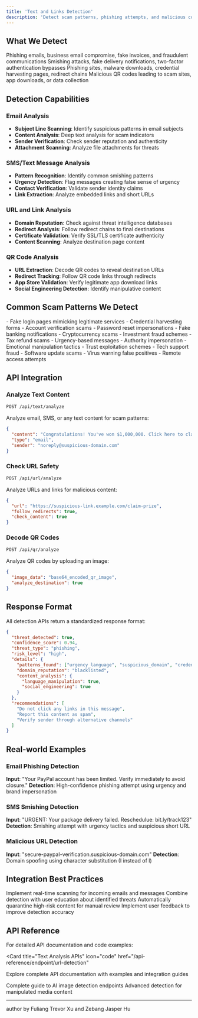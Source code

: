 ```yaml
---
title: 'Text and Links Detection'
description: 'Detect scam patterns, phishing attempts, and malicious content in emails, SMS, links, and QR codes'
---
```


## What We Detect

<CardGroup cols={2}>
  <Card
    title="Email Scams"
    icon="envelope"
  >
    Phishing emails, business email compromise, fake invoices, and fraudulent communications
  </Card>
  <Card
    title="SMS Fraud"
    icon="message"
  >
    Smishing attacks, fake delivery notifications, two-factor authentication bypasses
  </Card>
  <Card
    title="Malicious Links"
    icon="link"
  >
    Phishing sites, malware downloads, credential harvesting pages, redirect chains
  </Card>
  <Card
    title="QR Code Threats"
    icon="qrcode"
  >
    Malicious QR codes leading to scam sites, app downloads, or data collection
  </Card>
</CardGroup>

## Detection Capabilities

### Email Analysis
- **Subject Line Scanning**: Identify suspicious patterns in email subjects
- **Content Analysis**: Deep text analysis for scam indicators
- **Sender Verification**: Check sender reputation and authenticity
- **Attachment Scanning**: Analyze file attachments for threats

### SMS/Text Message Analysis
- **Pattern Recognition**: Identify common smishing patterns
- **Urgency Detection**: Flag messages creating false sense of urgency
- **Contact Verification**: Validate sender identity claims
- **Link Extraction**: Analyze embedded links and short URLs

### URL and Link Analysis
- **Domain Reputation**: Check against threat intelligence databases
- **Redirect Analysis**: Follow redirect chains to final destinations
- **Certificate Validation**: Verify SSL/TLS certificate authenticity
- **Content Scanning**: Analyze destination page content

### QR Code Analysis
- **URL Extraction**: Decode QR codes to reveal destination URLs
- **Redirect Tracking**: Follow QR code links through redirects
- **App Store Validation**: Verify legitimate app download links
- **Social Engineering Detection**: Identify manipulative content

## Common Scam Patterns We Detect

<AccordionGroup>
  <Accordion title="Phishing Attempts">
    - Fake login pages mimicking legitimate services
    - Credential harvesting forms
    - Account verification scams
    - Password reset impersonations
  </Accordion>

  <Accordion title="Financial Fraud">
    - Fake banking notifications
    - Cryptocurrency scams
    - Investment fraud schemes
    - Tax refund scams
  </Accordion>

  <Accordion title="Social Engineering">
    - Urgency-based messages
    - Authority impersonation
    - Emotional manipulation tactics
    - Trust exploitation schemes
  </Accordion>

  <Accordion title="Technical Scams">
    - Tech support fraud
    - Software update scams
    - Virus warning false positives
    - Remote access attempts
  </Accordion>
</AccordionGroup>

## API Integration

### Analyze Text Content

```bash
POST /api/text/analyze
```

Analyze email, SMS, or any text content for scam patterns:

```json
{
  "content": "Congratulations! You've won $1,000,000. Click here to claim your prize!",
  "type": "email",
  "sender": "noreply@suspicious-domain.com"
}
```

### Check URL Safety

```bash
POST /api/url/analyze
```

Analyze URLs and links for malicious content:

```json
{
  "url": "https://suspicious-link.example.com/claim-prize",
  "follow_redirects": true,
  "check_content": true
}
```

### Decode QR Codes

```bash
POST /api/qr/analyze
```

Analyze QR codes by uploading an image:

```json
{
  "image_data": "base64_encoded_qr_image",
  "analyze_destination": true
}
```

## Response Format

All detection APIs return a standardized response format:

```json
{
  "threat_detected": true,
  "confidence_score": 0.94,
  "threat_type": "phishing",
  "risk_level": "high",
  "details": {
    "patterns_found": ["urgency_language", "suspicious_domain", "credential_request"],
    "domain_reputation": "blacklisted",
    "content_analysis": {
      "language_manipulation": true,
      "social_engineering": true
    }
  },
  "recommendations": [
    "Do not click any links in this message",
    "Report this content as spam",
    "Verify sender through alternative channels"
  ]
}
```

## Real-world Examples

### Email Phishing Detection
**Input**: "Your PayPal account has been limited. Verify immediately to avoid closure."
**Detection**: High-confidence phishing attempt using urgency and brand impersonation

### SMS Smishing Detection
**Input**: "URGENT: Your package delivery failed. Reschedulue: bit.ly/track123"
**Detection**: Smishing attempt with urgency tactics and suspicious short URL

### Malicious URL Detection
**Input**: "secure-paypaI-verification.suspicious-domain.com"
**Detection**: Domain spoofing using character substitution (I instead of l)

## Integration Best Practices

<CardGroup cols={2}>
  <Card
    title="Real-time Scanning"
    icon="clock"
  >
    Implement real-time scanning for incoming emails and messages
  </Card>
  <Card
    title="User Education"
    icon="graduation-cap"
  >
    Combine detection with user education about identified threats
  </Card>
  <Card
    title="Quarantine System"
    icon="shield"
  >
    Automatically quarantine high-risk content for manual review
  </Card>
  <Card
    title="Feedback Loop"
    icon="refresh"
  >
    Implement user feedback to improve detection accuracy
  </Card>
</CardGroup>

## API Reference

For detailed API documentation and code examples:

<Card
  title="Text Analysis APIs"
  icon="code"
  href="/api-reference/endpoint/url-detection"
>
  Explore complete API documentation with examples and integration guides
</Card>

<CardGroup cols={2}>
  <Card
    title="AI Image Detection API"
    icon="image"
    href="/detection/ai-image-detection"
  >
    Complete guide to AI image detection endpoints
  </Card>
  <Card
    title="Deepfake & Voice Clone Detection"
    icon="face-grin-beam"
    href="/detection/deepfake-voice-clone"
  >
    Advanced detection for manipulated media content
  </Card>
</CardGroup>

---

<div style={{textAlign: 'center', marginTop: '2rem', paddingTop: '1rem', borderTop: '1px solid #e5e7eb', color: '#6b7280', fontSize: '0.875rem'}}>
  author by Fuliang Trevor Xu and Zebang Jasper Hu
</div> 